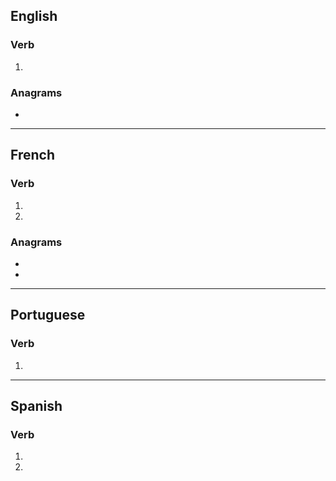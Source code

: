 {{also|importunés}}
==English==

===Verb===
{{head|en|verb form}}

# {{en-third-person singular of|importune}}

===Anagrams===
* {{anagrams|en|mouse print|mouseprint|resumption}}

----

==French==

===Verb===
{{head|fr|verb form}}

# {{inflection of|importuner||2|s|pres|indc|lang=fr}}
# {{inflection of|importuner||2|s|pres|subj|lang=fr}}

===Anagrams===
* {{l|fr|imputerons}}
* {{l|fr|permutions}}

----

==Portuguese==

===Verb===
{{head|pt|verb form}}

# {{pt-verb-form-of|importunar}}

----

==Spanish==

===Verb===
{{head|es|verb form}}

# {{es-verb form of|ending=ar|mood=imperative|sense=negative|pers=2|formal=no|number=singular|importunar}}
# {{es-verb form of|ending=ar|mood=subjunctive|tense=present|pers=2|formal=no|number=singular|importunar}}